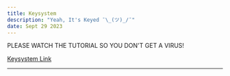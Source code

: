 ```yaml
---
title: Keysystem
description: "Yeah, It's Keyed ¯\_(ツ)_/¯"
date: Sept 29 2023
---
```

PLEASE WATCH THE TUTORIAL SO YOU DON'T GET A VIRUS!


[Keysystem Link](https://executorhaven.wixsite.com/alpha-keysystem)


---
